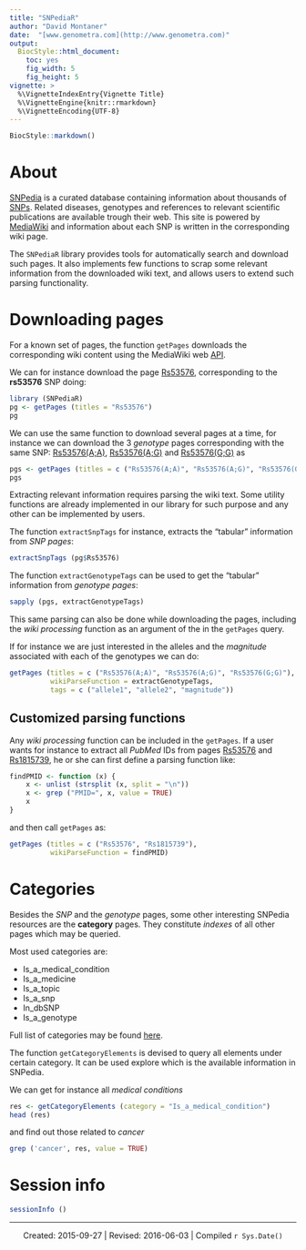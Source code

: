 ```yaml
---
title: "SNPediaR"
author: "David Montaner"
date:  "[www.genometra.com](http://www.genometra.com)"
output:
  BiocStyle::html_document:
    toc: yes
    fig_width: 5
    fig_height: 5
vignette: >
  %\VignetteIndexEntry{Vignette Title}
  %\VignetteEngine{knitr::rmarkdown}
  %\VignetteEncoding{UTF-8}
---
```


```r
BiocStyle::markdown()
```


About
================================================================================

[SNPedia](http://www.snpedia.com)
is a curated database containing information about thousands of
[SNPs](https://en.wikipedia.org/wiki/Single-nucleotide_polymorphism).
Related diseases,
genotypes and
references to relevant scientific publications are available trough their web.
This site is powered by [MediaWiki](https://www.mediawiki.org) and information about each SNP is written in the corresponding wiki page.

The `SNPediaR` library provides tools for automatically search and download such pages.
It also implements few functions to scrap some relevant information from the downloaded wiki text,
and allows users to extend such parsing functionality.



Downloading pages
================================================================================

For a known set of pages,
the function `getPages` downloads the corresponding wiki content using the 
MediaWiki web [API](https://www.mediawiki.org/wiki/API:Query).

We can for instance download the page
[Rs53576](http://www.snpedia.com/index.php/Rs53576), corresponding to the __rs53576__ SNP
doing:

```r
library (SNPediaR)
pg <- getPages (titles = "Rs53576")
pg
```

We can use the same function to download several pages at a time,
for instance we can download the 3 _genotype_ pages corresponding with the same SNP: 
[Rs53576(A;A)](http://www.snpedia.com/index.php/Rs53576(A;A)), 
[Rs53576(A;G)](http://www.snpedia.com/index.php/Rs53576(A;G)) and 
[Rs53576(G;G)](http://www.snpedia.com/index.php/Rs53576(G;G))
as 

```r
pgs <- getPages (titles = c ("Rs53576(A;A)", "Rs53576(A;G)", "Rs53576(G;G)"))
pgs
```

Extracting relevant information requires parsing the wiki text.
Some utility functions are already implemented in our library for such purpose and
any other can be implemented by users.

The function `extractSnpTags` for instance,
extracts the "tabular" information from _SNP pages_:

```r
extractSnpTags (pg$Rs53576)
```

The function `extractGenotypeTags`
can be used to get the "tabular" information from _genotype pages_:

```r
sapply (pgs, extractGenotypeTags)
```

This same parsing can also be done while downloading the pages,
including the _wiki processing_ function as an argument of the in the `getPages` query.

If for instance we are just interested in the alleles and the _magnitude_
associated with each of the genotypes we can do:

```r
getPages (titles = c ("Rs53576(A;A)", "Rs53576(A;G)", "Rs53576(G;G)"),
          wikiParseFunction = extractGenotypeTags,
          tags = c ("allele1", "allele2", "magnitude"))
```

Customized parsing functions
----------------------------------------

Any _wiki processing_ function can be included in the `getPages`.
If a user wants for instance to extract all _PubMed_ IDs from pages
[Rs53576](http://www.snpedia.com/index.php/Rs53576) and 
[Rs1815739](http://www.snpedia.com/index.php/Rs1815739), 
he or she can first define a parsing function like: 

```r
findPMID <- function (x) {
    x <- unlist (strsplit (x, split = "\n"))
    x <- grep ("PMID=", x, value = TRUE)
    x
}
```

and then call `getPages` as:

```r
getPages (titles = c ("Rs53576", "Rs1815739"),
          wikiParseFunction = findPMID)

```



Categories
================================================================================

Besides the _SNP_ and the _genotype_ pages,
some other interesting SNPedia resources are the 
__category__ pages.
They constitute _indexes_ of all other pages which may be queried.

Most used categories are:
	
- Is_a_medical_condition
- Is_a_medicine
- Is_a_topic
- Is_a_snp
- In_dbSNP
- Is_a_genotype

Full list of categories may be found [here](http://www.snpedia.com/index.php/Special:Categories).

The function `getCategoryElements` is devised to query all elements under certain category. 
It can be used explore which is the available information in SNPedia.

We can get for instance all _medical conditions_

```r
res <- getCategoryElements (category = "Is_a_medical_condition")
head (res)
```

and find out those related to _cancer_

```r
grep ('cancer', res, value = TRUE)
```

Session info
================================================================================

```r
sessionInfo ()
```



--------------------------------------------------------------------------------
<center>
Created: 2015-09-27 | Revised: 2016-06-03 | Compiled `r Sys.Date()`
</center>
